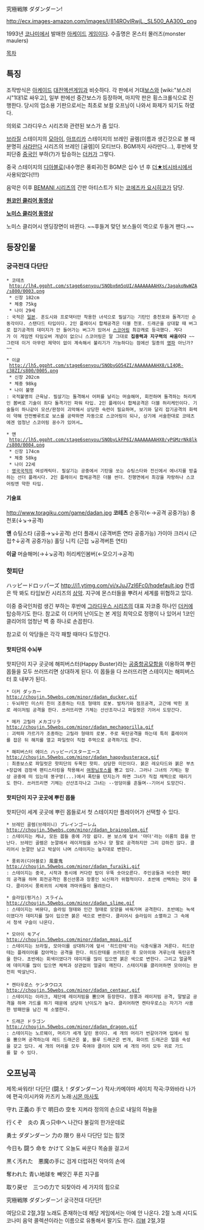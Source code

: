 究極戦隊 ダダンダーン!

http://ecx.images-amazon.com/images/I/814ROvIRwjL._SL500_AA300_.png

{{{#!html
<iframe width="640" height="360" src="//www.youtube.com/embed/7uvzaGAalvg?feature=player_detailpage" frameborder="0" allowfullscreen></iframe>
}}}

1993년 [[코나미]]에서 발매한 [[아케이드]] [[게임]]이다. 
수출명은 몬스터 몰러즈(monster maulers)

[[목차]]

== 특징 ==

조작방식은 [[아케이드]] [[대전액션게임]]과 비슷하다. 각 판에서 거대[[보스]]와 [wiki:"보스러시"1대1로 싸우고], 일부 판에선 중간보스가 등장하며, 마지막 판은 횡스크롤식으로 진행한다. 당시의 업소용 기판으로서는 최초로 보컬 오프닝이 나와서 화제가 되기도 하였다. 

의외로 그라디우스 시리즈와 관련된 보스가 좀 있다.

[[브라질]] 스테이지의 [[모아이]], [[아프리카]] 스테이지의 브레인 골렘(이름과 생긴것으로 볼 때 분명히 [[사라만다]] 시리즈의 브레인 [골렘]이 모티브다. BGM까지 사라만다...), 후반에 핫피단중 [[중국]]인 부하(?)가 탑승하는 [[더커]]가 그렇다.

중국 스테이지의 [[디아블로]](내수명은 풍뢰귀)전 BGM은 십수 년 후 [[더★비시바시]]에서 사용되었다(!!!)

음악은 이후 [[BEMANI 시리즈]]의 간판 아티스트가 되는 [[코에즈카 요시히코]]가 담당.

'''[http://janet.egloos.com/4473678 원코인 클리어 동영상]'''

'''[http://bbs2.ruliweb.daum.net/gaia/do/ruliweb/default/3290/read?bbsId=G004&articleId=217419&itemId=537 노미스 클리어 동영상]'''

노미스 클리어시 엔딩장면이 바뀐다. ~~후들겨 맞던 보스들이 역으로 두들겨 팬다.~~
== 등장인물 ==
=== 궁극전대 다단단 ===
 * 코테츠 
  http://lh4.ggpht.com/stage6senyou/SNObx6m5oUI/AAAAAAAAHXs/3agakoNwWZA/s800/0003.png
  * 신장 182cm
  * 체중 75kg
  * 나이 29세
 : 국적은 [[일본]]. 훈도시와 프로댁터만 착용한 녀석으로 필살기는 기탄인 충천포와 돌격기인 순동각이다. 스탠다드 타입이다. 2인 플레이시 합체공격은 더블 천포. 드래곤을 상대할 때 버그로 잡기공격의 데미지가 안 들어가는 버그가 있어서 [[스코어링]] 최강캐로 등극했다. 게다가 이 게임엔 타임오버 개념이 없으니 스코어링은 말 그대로 '''집중력과 지구력의 싸움이다''' ~~그런데 이거 아무런 제약이 없이 계속해서 불리기가 가능하다는 점에선 일종의 [[영파]] 아닌가?~~

 * 이글 
  http://lh5.ggpht.com/stage6senyou/SNObyGO54ZI/AAAAAAAAHX8/LI4QR-c38ZI/s800/0005.png
  * 신장 202cm
  * 체중 98kg
  * 나이 불명
 : 국적불명의 근육남. 필살기는 돌격해서 어퍼를 날리는 머슬해머, 회전하며 돌격하는 허리케인 봄버로 기술이 죄다 돌격기인 파워 타입. 2인 플레이시 합체공격은 더블 허리케인이다. 기술들이 하나같이 모션/판정이 괴악해서 상당한 숙련이 필요하며, 보기와 달리 잡기공격의 화력이 약해 안전빵루트로 보스를 공략하면 자동으로 스코어링이 되나, 상기에 서술한대로 코테츠에겐 엄청난 스코어링 꽁수가 있어서…

 * 앤 
  http://lh5.ggpht.com/stage6senyou/SNObyLkFP6I/AAAAAAAAHX0/yPGMzrNk8lk/s800/0004.png
  * 신장 174cm
  * 체중 58kg
  * 나이 22세
 : [[영국]]국적의 여성캐릭터. 필살기는 공중에서 기탄을 쏘는 슈팅스타와 전신에서 에너지를 방출하는 선더 플래시다. 2인 플레이시 합체공격은 더블 썬더. 진행면에서 최강을 자랑하나 스코어링엔 약한 타입.

==== 기술표 ====
http://www.toragiku.com/game/dadan.jpg
'''코테츠'''
순동각(←→공격 공중가능)
충천포(↓↘→공격)

'''앤'''
슈팅스타 (공중→↘↓공격)
선더 플래시 (공격버튼 연타 공중가능)
가이아 크러시 (근접↑↓공격 공중가능)
홀딩 니킥 (근접 ↘공격버튼 연타)

'''이글'''
머슬해머(→↓↘공격)
허리케인봄버(←모으기→공격)

=== 핫피단 ===
ハッピードロッパーズ
http://i1.ytimg.com/vi/xJuJ7zI6Fc0/hqdefault.jpg
컨셉은 딱 봐도 타임보칸 시리즈의 [[삼악]].
지구에 몬스터들을 뿌려서 세계를 위협하고 있다. 

이중 중국인처럼 생긴 부하는 후반에 [[그라디우스 시리즈]]의 대표 자코중 하나인 [[더커]]에 탑승하기도 한다. 참고로 이 더커의 난이도는 본 게임 최악으로 정평이 나 있어서 1코인 클리어의 엄청난 벽 중 하나로 손꼽힌다.

참고로 이 악당들은 각각 패할 때마다 도망간다.

==== 핫피단의 수뇌부 ====
핫피단이 지구 곳곳에 해피버스터(Happy Buster)라는 [[공중항공모함]]을 이용하여 뿌린 몹들을 모두 쓰러뜨리면 상대하게 된다. 이 몹들을 다 쓰러뜨리면 스테이지는 해피버스터 호 내부가 된다.

 * 더커 ダッカー
 http://choujin.50webs.com/minor/dadan_ducker.gif
 : 두뇌파인 미스터 친이 조종하는 타조 형태의 로봇. 발차기와 점프공격, 고간에 박힌 포로 레이저빔 공격을 한다. 쓰러뜨리면 기체는 산산조각나고 파일럿은 기어서 도망간다.

 * 메카 고릴라 メカゴリラ
 http://choujin.50webs.com/minor/dadan_mechagorilla.gif
 : 괴력파 가르가가 조종하는 고릴라 형태의 로봇. 주로 육탄공격을 하는데 특히 플레이어를 잡은 뒤 해치를 열고 파일럿이 직접 주먹으로 공격하기도 한다.

 * 해피버스터 에이스 ハッピーバスターエース
 http://choujin.50webs.com/minor/dadan_happybusterace.gif
 : 최종보스로 파일럿은 핫피단의 두목인 핫피. 상당한 미인이다. 붉은 레오타드와 붉은 부츠+장갑에 검정색 팬티스타킹을 착용해서 [[여왕님]]포스를 뿜고 있다. 그러나 그녀의 기체는 항상 공중에 떠 있는데 똥구멍(...)에서 폭탄을 던지는가 하면 그녀가 직접 채찍으로 때리기도 한다. 쓰러뜨리면 기체는 산산조각나고 그녀는 --엉덩이를 흔들며--기어서 도망간다.

==== 핫피단이 지구 곳곳에 뿌린 몹들 ====
핫피단이 세계 곳곳에 뿌린 몹들로서 첫 스테이지만 플레이어가 선택할 수 있다.

 * 브레인 골렘(브레이니) ブレインゴーレム
 http://choujin.50webs.com/minor/dadan_braingolem.gif
 : 스테이지는 케냐, 모든 몹들 중에 가장 쉽다. 본 보스에 앞서 '마더'라는 이름의 몹을 만난다. 브레인 골렘은 눈깔에서 레이저빔을 쏘거나 양 팔로 공격하지만 그리 강하진 않다. 클리어시 눈깔만 남고 박살이 나며 스테이지는 늪지대로 변한다.

 * 풍뢰귀(디아블로) 風雷鬼
 http://choujin.50webs.com/minor/dadan_furaiki.gif
 : 스테이지는 중국, 시작과 동시에 커다란 탑이 우뚝 솟아오른다. 주인공들과 비슷한 패턴의 공격을 하며 회전공격인 풍신선풍과 장풍인 뇌신파가 위협적이다. 초반에 선택하는 것이 좋다. 클리어시 풍뢰귀의 시체에 까마귀들이 몰려든다.

 * 슬라임(펑거스) スライム
 http://choujin.50webs.com/minor/dadan_slime.gif
 : 스테이지는 버뮤다, 슬라임 형태와 인간 형태로 모양을 바꿔가며 공격한다. 초반에는 녹색이였다가 데미지를 많이 입으면 붉은 색으로 변한다. 클리어시 슬라임이 소멸하고 그 속에서 청색 구슬이 나온다. 

 * 모아이 モアイ
 http://choujin.50webs.com/minor/dadan_moai.gif
 : 스테이지는 브라질, 모아이를 상대하기에 앞서 '히드란테'라는 식충식물과 겨룬다. 히드란테는 플레이어를 잡아먹는 공격을 한다. 히드란테를 쓰러뜨린 후 모아이와 겨루는데 육탄공격을 한다. 초반에는 회색이였다가 데미지를 많이 입으면 붉은 색으로 변한다. 그리고 얼굴쪽에 데미지를 많이 입으면 체력과 상관없이 얼굴이 깨진다. 스테이지를 클리어하면 모아이는 완전히 박살난다. 
 
 * 켄타우로스 ケンタウロス
 http://choujin.50webs.com/minor/dadan_centaur.gif
 : 스테이지는 이라크, 제단에 레이저빔을 뿜으며 등장한다. 장풍과 레이저빔 공격, 말발굽 공격을 하며 가드를 하기 때문에 상당히 난이도가 높다. 클리어하면 켄타우로스는 자기가 사용한 방패만을 남긴 채 소멸한다.

 * 드래곤 ドラゴン
 http://choujin.50webs.com/minor/dadan_dragon.gif
 : 스테이지는 노르웨이, 머리가 세개 달린 용이다. 세 개의 머리가 번갈아가며 입에서 빔을 뿜으며 공격하는데 레드 드래곤은 불, 블루 드래곤은 번개, 화이트 드래곤은 얼음 속성을 갖고 있다. 세 개의 머리를 모두 죽여야 클리어 되며 세 개의 머리 모두 귀로 가드를 할 수 있다. 

== 오프닝곡 ==
{{{#!html
<iframe width="640" height="360" src="//www.youtube.com/embed/-YSsqwjkulg?feature=player_detailpage" frameborder="0" allowfullscreen></iframe>
}}}
제목:싸워라! 다단단 (闘え！ダダンダーン)
작사:카메야마 세이치
작곡:쿠와바라 나가에
편곡:이시카와 카즈키
노래:[[시몬 마사토]]

守れ 正義の 手で 明日の 空を  
지켜라 정의의 손으로 내일의 하늘을

行くぞ　炎の 真っ只中ヘ
나간다 불길의 한가운데로

勇士 ダダンダーン 力の 限り
용사 다단단 있는 힘껏

今日も 闘う 命を かけて
오늘도 싸운다 목숨을 걸고서

黒く汚れた　悪魔の手に
검게 더럽혀진 악마의 손에

奪われた 青い地球を
빼앗긴 푸른 지구를

取り戻せ　三つの力で
되찾아라 세 가지의 힘으로

究極戦隊 ダダンダーン!
궁극전대 다단단!

여담으로 2절,3절 노래도 존재하는데 해당 게임에서는 아예 안 나온다.
2절 노래 시디도 코나미 음악 콜렉션이라는 이름으로 유통해서 팔기도 한다.
[http://kuwaga.egloos.com/419652 리뷰] 2절,3절
